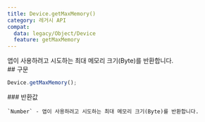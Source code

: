 ```yaml
---
title: Device.getMaxMemory()
category: 레거시 API
compat:
  data: legacy/Object/Device
  feature: getMaxMemory
---
```


<Section>
  앱이 사용하려고 시도하는 최대 메모리 크기(Byte)를 반환합니다.
</Section>
<Section>
  ## 구문

  ~~~js
  Device.getMaxMemory();
  ~~~

  <Section>
    ### 반환값

    `Number` - 앱이 사용하려고 시도하는 최대 메모리 크기(Byte)를 반환합니다.
  </Section>
</Section>